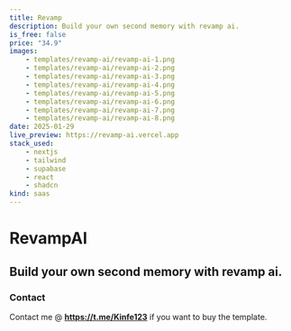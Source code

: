 ```yaml
---
title: Revamp 
description: Build your own second memory with revamp ai.
is_free: false
price: "34.9"
images:
    - templates/revamp-ai/revamp-ai-1.png
    - templates/revamp-ai/revamp-ai-2.png
    - templates/revamp-ai/revamp-ai-3.png
    - templates/revamp-ai/revamp-ai-4.png
    - templates/revamp-ai/revamp-ai-5.png
    - templates/revamp-ai/revamp-ai-6.png
    - templates/revamp-ai/revamp-ai-7.png
    - templates/revamp-ai/revamp-ai-8.png
date: 2025-01-29
live_preview: https://revamp-ai.vercel.app
stack_used:
    - nextjs
    - tailwind
    - supabase
    - react
    - shadcn
kind: saas
---
```


# RevampAI 

Build your own second memory with revamp ai.
---

### Contact

Contact me @ **https://t.me/Kinfe123** if you want to buy the template.
